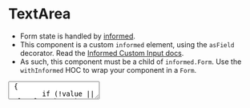 
<Meta title='Components|UI Kit/TextArea' component={TextArea} />

# TextArea

- Form state is handled by [informed](https://github.com/joepuzzo/informed).
- This component is a custom `informed` element, using the `asField` decorator. Read the [Informed Custom Input docs](https://joepuzzo.github.io/informed/?path=/story/custominputs--creating-custom-inputs).
- As such, this component must be a child of `informed.Form`. Use the `withInformed` HOC to wrap your component in a `Form`.

<Preview>
  <Story name='Default'>
    <TextArea
      label='Message'
      field='message'
      placeholder='Type your message'
      validate={value => {
        if (!value || value.length < 1) return 'Required'
      }}
    />
  </Story>
</Preview>

<Props of={TextArea} />

## Usage example

```jsx
import { withInformed } from 'app/components'
import { TextArea } from 'app/ui-kit'

const fieldConfig = {
  message: {
    label: 'Message',
    field: 'message',
    placeholder: 'Type your message',
    validate: (value) => {
      if (!value || value.length < 1) return 'Required'
      return null
    }
  }
}

@withInformed
class FormWrap extends React.Component {
  render = () => {
    return <TextArea {...fieldConfig.message} />
  }
}
```
